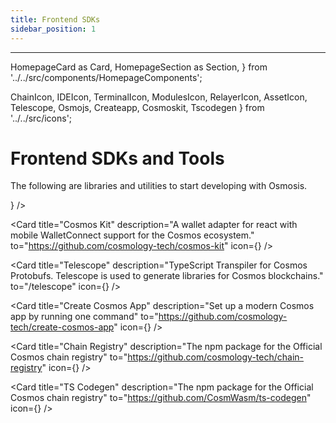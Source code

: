 ```yaml
---
title: Frontend SDKs
sidebar_position: 1
---
```

---
  HomepageCard as Card,
  HomepageSection as Section,
} from '../../src/components/HomepageComponents';

  ChainIcon,
  IDEIcon,
  TerminalIcon,
  ModulesIcon,
  RelayerIcon,
  AssetIcon,
  Telescope,
  Osmojs,
  Createapp,
  Cosmoskit,
  Tscodegen
} from '../../src/icons';

# Frontend SDKs and Tools

The following are libraries and utilities to start developing with Osmosis.

<Section title="Frontend Libraries & Utilities" id="web-sdks" hasSubSections >

   <Section>
    <Card
    title="OsmoJS"
    description="Compose and broadcast Osmosis and Cosmos messages, with all of the proto and amino encoding handled for you."
    to="/osmojs"
    icon={<Osmojs />}
  />

  <Card
    title="Cosmos Kit"
    description="A wallet adapter for react with mobile WalletConnect support for the Cosmos ecosystem."
    to="https://github.com/cosmology-tech/cosmos-kit"
    icon={<Cosmoskit />}
  />

  <Card
    title="Telescope"
    description="TypeScript Transpiler for Cosmos Protobufs. Telescope is used to generate libraries for Cosmos blockchains."
    to="/telescope"
    icon={<Telescope />}
  />

  <Card
    title="Create Cosmos App"
    description="Set up a modern Cosmos app by running one command"
    to="https://github.com/cosmology-tech/create-cosmos-app"
    icon={<Createapp />}
  />

  <Card
    title="Chain Registry"
    description="The npm package for the Official Cosmos chain registry"
    to="https://github.com/cosmology-tech/chain-registry"
    icon={<Cosmoskit />}
  />

  <Card
    title="TS Codegen"
    description="The npm package for the Official Cosmos chain registry"
    to="https://github.com/CosmWasm/ts-codegen"
    icon={<Tscodegen />}
  />   
 
  </Section>

  </Section>

